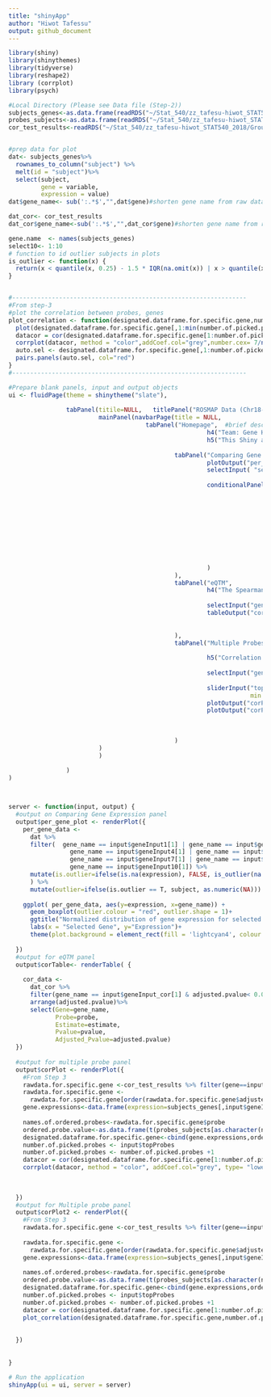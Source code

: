 ```yaml
---
title: "shinyApp"
author: "Hiwot Tafessu"
output: github_document
---
```


```r
library(shiny)
library(shinythemes)
library(tidyverse) 
library(reshape2) 
library (corrplot)
library(psych)

#Local Directory (Please see Data file (Step-2))
subjects_genes<-as.data.frame(readRDS("~/Stat_540/zz_tafesu-hiwot_STAT540_2018/Group_work/subjects_genes_PCA_adjusted_V4.RDS"))
probes_subjects<-as.data.frame(readRDS("~/Stat_540/zz_tafesu-hiwot_STAT540_2018/Group_work/probes_subjects_PCA_adjusted_V4.RDS"))
cor_test_results<-readRDS("~/Stat_540/zz_tafesu-hiwot_STAT540_2018/Group_work/cor_test_results_PCA_lapply_V4.RDS")


#prep data for plot 
dat<- subjects_genes%>% 
  rownames_to_column("subject") %>% 
  melt(id = "subject")%>% 
  select(subject,
         gene = variable, 
         expression = value) 
dat$gene_name<- sub(':.*$',"",dat$gene)#shorten gene name from raw data

dat_cor<- cor_test_results
dat_cor$gene_name<-sub(':.*$',"",dat_cor$gene)#shorten gene name from raw data

gene.name  <- names(subjects_genes)
select10<- 1:10  
# function to id outlier subjects in plots
is_outlier <- function(x) {
  return(x < quantile(x, 0.25) - 1.5 * IQR(na.omit(x)) | x > quantile(x, 0.75) + 1.5 * IQR(na.omit(x)))
}


#-----------------------------------------------------------------
#From step-3
#plot the correlation between probes, genes 
plot_correlation <- function(designated.dataframe.for.specific.gene,number.of.picked.probes){
  plot(designated.dataframe.for.specific.gene[,1:min(number.of.picked.probes,5)], pch=1,main=gene.name)
  datacor = cor(designated.dataframe.for.specific.gene[1:number.of.picked.probes])
  corrplot(datacor, method = "color",addCoef.col="grey",number.cex= 7/ncol(designated.dataframe.for.specific.gene))
  auto.sel <- designated.dataframe.for.specific.gene[,1:number.of.picked.probes]
  pairs.panels(auto.sel, col="red")
}
#-----------------------------------------------------------------

#Prepare blank panels, input and output objects 
ui <- fluidPage(theme = shinytheme("slate"),
               
                tabPanel(titile=NULL,   titlePanel("ROSMAP Data (Chr18-22)"),
                         mainPanel(navbarPage(title = NULL,
                                      tabPanel("Homepage",  #brief description of shinyApp
                                                       h4("Team: Gene Heroes"),
                                                       h5("This Shiny app is prepared to supplement the term project for STAT 540 titled [Studying the regulatory effect of DNA methylation on gene expression in human dorsolateral prefrontal cortex (DLPFC)].  ROSMAP, is a dataset that resulted from a combination of two cohort studies, namely The Religious Orders Study (ROS) and The Memory and Aging Project (MAP), that contain gene expression and DNA methylation probe data extracted from the dorsolateral prefrontal cortex of aging subjects. This shiny app helps to visualize this data from 481 subjects, 1795 genes and 42813 probes. Please refer to https://github.com/STAT540-UBC/Repo_team_Gene_Heroes for more detail.")),
                                              
                                              tabPanel("Comparing Gene Expression",
                                                       plotOutput("per_gene_plot"),
                                                       selectInput( "select","Select other genes to compare? [Max=10]",c("Not Selected","Select other genes to compare")),
                                                       
                                                       conditionalPanel(condition = "input.select=='Select other genes to compare'", #first select random genes for display 
                                                                        selectInput("geneInput1", "1st Gene", c("None",levels(factor(dat$gene_name))),selected = 'AAR2'),
                                                                        selectInput("geneInput2", "2nd Gene", c("None",levels(factor(dat$gene_name))),selected = 'BACE2'),
                                                                        selectInput("geneInput3", "3rd Gene", c("None",levels(factor(dat$gene_name))),selected = 'CACTIN'),
                                                                        selectInput("geneInput4", "4th Gene", c("None",levels(factor(dat$gene_name))),selected = 'DLGAP4'),
                                                                        selectInput("geneInput5", "5th Gene", c("None",levels(factor(dat$gene_name))),selected = 'EID2'),
                                                                        selectInput("geneInput6", "6th Gene", c("None",levels(factor(dat$gene_name))),selected = 'ELAVL1'),
                                                                        selectInput("geneInput7", "7th Gene", c("None",levels(factor(dat$gene_name))),selected = 'FXYD5'),
                                                                        selectInput("geneInput8", "8th Gene", c("None",levels(factor(dat$gene_name))),selected = 'HRH3'),
                                                                        selectInput("geneInput9", "9th Gene", c("None",levels(factor(dat$gene_name))),selected = 'LPAR2'),
                                                                        selectInput("geneInput10", "10th Gene", c("None",levels(factor(dat$gene_name))),selected = 'MYO9B')
                                                       )
                                              ),
                                              tabPanel("eQTM", 
                                                       h4("The Spearman rank-order correlation"),
                                                       
                                                       selectInput("geneInput_cor", "Please select gene:", c("None",levels(factor(dat$gene_name)))),
                                                       tableOutput("corTable")
                                                       
                                                       
                                              ),
                                              tabPanel("Multiple Probes", 
                                                       
                                                       h5("Correlation Plots:"),
                                                       
                                                       selectInput("geneInput_cor2", "Please select gene:", c("None",levels(factor(gene.name )))),
                                                       
                                                       sliderInput("topProbes", "Number of probes:",
                                                                   min = 0, max = 50, value = 5),
                                                       plotOutput("corPlot"),
                                                       plotOutput("corPlot2")
                                                       
                                                       
                                                       
                                              )
                         )         
                         )
                         
                )
)



server <- function(input, output) {
  #output on Comparing Gene Expression panel
  output$per_gene_plot <- renderPlot({
    per_gene_data <-
      dat %>%
      filter(  gene_name == input$geneInput1[1] | gene_name == input$geneInput2[1] | gene_name == input$geneInput3[1]| 
                 gene_name == input$geneInput4[1] | gene_name == input$geneInput5[1] | gene_name == input$geneInput6[1]|
                 gene_name == input$geneInput7[1] | gene_name == input$geneInput8[1] | gene_name == input$geneInput9[1]|
                 gene_name == input$geneInput10[1]) %>% 
      mutate(is.outlier=ifelse(is.na(expression), FALSE, is_outlier(na.omit(expression)))
      ) %>% 
      mutate(outlier=ifelse(is.outlier == T, subject, as.numeric(NA)))
    
    ggplot( per_gene_data, aes(y=expression, x=gene_name)) +
      geom_boxplot(outlier.colour = "red", outlier.shape = 1)+
      ggtitle("Normalized distribution of gene expression for selected genes") +
      labs(x = "Selected Gene", y="Expression")+
      theme(plot.background = element_rect(fill = 'lightcyan4', colour = 'black'))
    
  })
  #output for eQTM panel 
  output$corTable<- renderTable( {
    
    cor_data <-
      dat_cor %>%
      filter(gene_name == input$geneInput_cor[1] & adjusted.pvalue< 0.05)%>% 
      arrange(adjusted.pvalue)%>%
      select(Gene=gene_name, 
             Probe=probe,
             Estimate=estimate,
             Pvalue=pvalue,
             Adjusted_Pvalue=adjusted.pvalue)    
  })
  
  #output for multiple probe panel 
  output$corPlot <- renderPlot({
    #From Step 3
    rawdata.for.specific.gene <-cor_test_results %>% filter(gene==input$geneInput_cor2[1])
    rawdata.for.specific.gene <-          
      rawdata.for.specific.gene[order(rawdata.for.specific.gene$adjusted.pvalue),]
    gene.expressions<-data.frame(expression=subjects_genes[,input$geneInput_cor2[1]])
    
    names.of.ordered.probes<-rawdata.for.specific.gene$probe
    ordered.probe.value<-as.data.frame(t(probes_subjects[as.character(names.of.ordered.probes),]))
    designated.dataframe.for.specific.gene<-cbind(gene.expressions,ordered.probe.value)
    number.of.picked.probes <- input$topProbes
    number.of.picked.probes <- number.of.picked.probes +1
    datacor = cor(designated.dataframe.for.specific.gene[1:number.of.picked.probes])
    corrplot(datacor, method = "color", addCoef.col="grey", type= "lower") 
    
    
    
  })  
  #output for Multiple probe panel 
  output$corPlot2 <- renderPlot({
    #From Step 3
    rawdata.for.specific.gene <-cor_test_results %>% filter(gene==input$geneInput_cor2[1])
    
    rawdata.for.specific.gene <-          
      rawdata.for.specific.gene[order(rawdata.for.specific.gene$adjusted.pvalue),]
    gene.expressions<-data.frame(expression=subjects_genes[,input$geneInput_cor2[1]])
    
    names.of.ordered.probes<-rawdata.for.specific.gene$probe
    ordered.probe.value<-as.data.frame(t(probes_subjects[as.character(names.of.ordered.probes),]))
    designated.dataframe.for.specific.gene<-cbind(gene.expressions,ordered.probe.value)
    number.of.picked.probes <- input$topProbes
    number.of.picked.probes <- number.of.picked.probes +1
    datacor = cor(designated.dataframe.for.specific.gene[1:number.of.picked.probes])
    plot_correlation(designated.dataframe.for.specific.gene,number.of.picked.probes)
    
    
  })  
  
  
}

# Run the application 
shinyApp(ui = ui, server = server)




```

